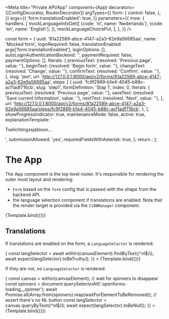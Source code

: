 


<Meta
  title="Private API/App"
  component={App}
  decorators={[ConfigDecorator, RouterDecorator]}
  argTypes={{
    form: {
      control: false,
    },
  }}
  args={{
    'form.translationEnabled': true,
  }}
  parameters={{
    msw: {
      handlers: [
        mockLanguageInfoGet([
          {code: 'nl', name: 'Nederlands'},
          {code: 'en', name: 'English'},
        ]),
        mockLanguageChoicePut,
      ],
    },
  }}
/>

  const form = {
    uuid: '81a22589-abce-4147-a2a3-62e9a56685aa',
    name: 'Mocked form',
    loginRequired: false,
    translationEnabled: args['form.translationEnabled'],
    loginOptions: [],
    autoLoginAuthenticationBackend: '',
    paymentRequired: false,
    paymentOptions: [],
    literals: {
      previousText: {resolved: 'Previous page', value: ''},
      beginText: {resolved: 'Begin form', value: ''},
      changeText: {resolved: 'Change', value: ''},
      confirmText: {resolved: 'Confirm', value: ''},
    },
    slug: 'jest',
    url: 'http://127.0.0.1:8000/api/v2/forms/81a22589-abce-4147-a2a3-62e9a56685aa',
    steps: [
      {
        uuid: 'fc9f2889-b1e4-4045-b88c-acf1adf716cb',
        slug: 'step1',
        formDefinition: 'Stap 1',
        index: 0,
        literals: {
          previousText: {resolved: 'Previous page', value: ''},
          saveText: {resolved: 'Save current information', value: ''},
          nextText: {resolved: 'Next', value: ''},
        },
        url: 'http://127.0.0.1:8000/api/v2/forms/81a22589-abce-4147-a2a3-62e9a56685aa/steps/fc9f2889-b1e4-4045-b88c-acf1adf716cb',
      },
    ],
    showProgressIndicator: true,
    maintenanceMode: false,
    active: true,
    explanationTemplate: '<p>Toelichtingssjabloon...</p>',
    submissionAllowed: 'yes',
    requiredFieldsWithAsterisk: true,
  };
  return <App form={form} noDebug />;
};

# The App

The App component is the top level router. It's responsible for rendering the outer most layout and
rendering:

- `Form` based on the `form` config that is passed with the shape from the backend API.
- the language selection component if translations are enabled. Note that the render target is
  provided via the `I18NManager` component.

<Canvas>
  <Story
    name="Default"
    parameters={{
      docs: {
        source: {
          type: 'dynamic',
          excludeDecorators: true,
        },
      },
    }}
  >
    {Template.bind({})}
  </Story>
</Canvas>

<ArgsTable of={App} />

## Translations

If translations are enabled on the form, a `LanguageSelector` is rendered:

<Canvas>
  <Story
    name="Translation Enabled"
    parameters={{
      docs: {
        source: {
          type: 'dynamic',
          excludeDecorators: true,
        },
      },
    }}
    args={{
      'form.translationEnabled': true,
    }}
    play={async ({args, canvasElement}) => {
      const langSelector = await within(canvasElement).findByText(/^nl$/i);
      await expect(langSelector).toBeTruthy();
    }}
  >
    {Template.bind({})}
  </Story>
</Canvas>

If they are not, no `LanguageSelector` is rendered:

<Canvas>
  <Story
    name="Translation Disabled"
    args={{
      'form.translationEnabled': false,
    }}
    play={async ({args, canvasElement}) => {
      const canvas = within(canvasElement);
      // wait for spinners to disappear
      const spinners = document.querySelectorAll('.openforms-loading__spinner');
      await Promise.all(Array.from(spinners).map(waitForElementToBeRemoved));
      // assert there's no NL button
      const langSelector = canvas.queryByText(/^nl$/i);
      await expect(langSelector).toBeNull();
    }}
  >
    {Template.bind({})}
  </Story>
</Canvas>
